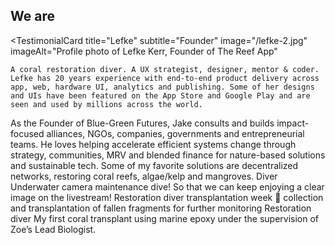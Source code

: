 ## We are

<TestimonialCard
  title="Lefke"
  subtitle="Founder"
  image="/lefke-2.jpg"
  imageAlt="Profile photo of Lefke Kerr, Founder of The Reef App"
>
    A coral restoration diver. A UX strategist, designer, mentor & coder. Lefke has 20 years experience with end-to-end product delivery across app, web, hardware UI, analytics and publishing. Some of her designs and UIs have been featured on the App Store and Google Play and are seen and used by millions across the world.
</TestimonialCard>
<TestimonialCard
  title="Jake"
  subtitle="Director of Fundraising & Partnerships"
  image="/jake.jpg"
  imageAlt="Profile photo of Jake Kelley, "
>
  As the Founder of Blue-Green Futures, Jake consults and builds impact-focused alliances, NGOs, companies, governments and entrepreneurial teams. He loves helping accelerate efficient systems change through strategy, communities, MRV and blended finance for nature-based solutions and sustainable tech. Some of my favorite solutions are decentralized networks, restoring coral reefs, algae/kelp and mangroves.
</TestimonialCard>
<TestimonialCard
  title="Cambria"
  subtitle="Advisor - product & growth"
  image="/colleen-2.jpg"
  imageAlt="Divers at a coral restoration structure in Cozumel"
>
  Diver Underwater camera maintenance dive! So that we can keep enjoying a clear image on the livestream!
</TestimonialCard>
<TestimonialCard
  title="Robin"
  subtitle="Education"
  image="/solene-2.jpg"
  imageAlt="Divers at a coral restoration structure in Cozumel"
>
  Restoration diver transplantation week 🌱 collection and transplantation of fallen fragments for further monitoring
</TestimonialCard>
<TestimonialCard
  title="Maria"
  subtitle="Behavioural & data scientist"
  image="/maria-2.jpg"
  imageAlt="My first coral transplant using marine epoxy under the supervision of Zoe’s Lead Biologist"
>
   Restoration diver My first coral transplant using marine epoxy under the supervision of Zoe’s Lead Biologist.
</TestimonialCard>
